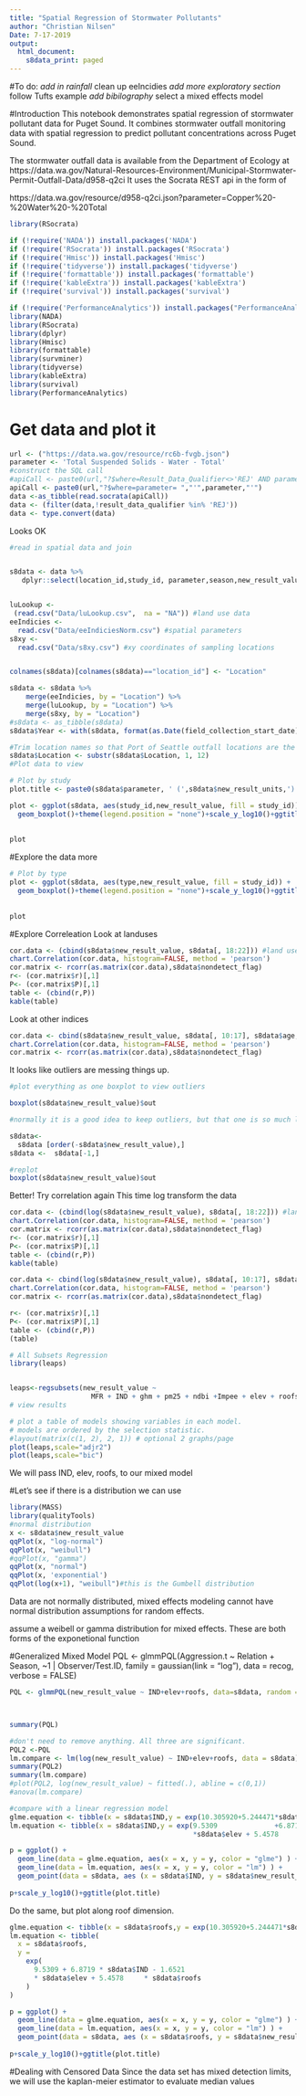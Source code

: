 ```yaml
---
title: "Spatial Regression of Stormwater Pollutants"
author: "Christian Nilsen"
Date: 7-17-2019
output:
  html_document:
    s8data_print: paged
---
```

#To do: 
*add in rainfall 
*clean up eeIncidies
*add more exploratory section
*follow Tufts example
*add bibilography
*select a mixed effects model

#Introduction
This notebook demonstrates spatial regression of stormwater pollutant data for Puget Sound. It combines stormwater outfall monitoring data with spatial regression to predict pollutant concentrations across Puget Sound. 

The stormwater outfall data is available from the Department of Ecology at
https://data.wa.gov/Natural-Resources-Environment/Municipal-Stormwater-Permit-Outfall-Data/d958-q2ci
It uses the Socrata REST api in the form of 

https://data.wa.gov/resource/d958-q2ci.json?parameter=Copper%20-%20Water%20-%20Total




```r
library(RSocrata)

if (!require('NADA')) install.packages('NADA')
if (!require('RSocrata')) install.packages('RSocrata')
if (!require('Hmisc')) install.packages('Hmisc')
if (!require('tidyverse')) install.packages('tidyverse')
if (!require('formattable')) install.packages('formattable')
if (!require('kableExtra')) install.packages('kableExtra')
if (!require('survival')) install.packages('survival')

if (!require('PerformanceAnalytics')) install.packages("PerformanceAnalytics")
library(NADA)
library(RSocrata)
library(dplyr)
library(Hmisc)
library(formattable)
library(survminer)
library(tidyverse)
library(kableExtra)
library(survival)
library(PerformanceAnalytics)
```
# Get data and plot it
```r
url <- ("https://data.wa.gov/resource/rc6b-fvgb.json")
parameter <- 'Total Suspended Solids - Water - Total'
#construct the SQL call 
#apiCall <- paste0(url,"?$where=Result_Data_Qualifier<>'REJ' AND parameter= ","'",parameter,"'")
apiCall <- paste0(url,"?$where=parameter= ","'",parameter,"'")
data <-as_tibble(read.socrata(apiCall))
data <- (filter(data,!result_data_qualifier %in% 'REJ'))
data <- type.convert(data)

```
Looks OK

```r
#read in spatial data and join


s8data <- data %>% 
   dplyr::select(location_id,study_id, parameter,season,new_result_value,nondetect_flag, new_result_units,field_collection_start_date,type) #sampling data


luLookup <-
 (read.csv("Data/luLookup.csv",  na = "NA")) #land use data
eeIndicies <-
  read.csv("Data/eeIndiciesNorm.csv") #spatial parameters
s8xy <-
  read.csv("Data/s8xy.csv") #xy coordinates of sampling locations


colnames(s8data)[colnames(s8data)=="location_id"] <- "Location"
```


```r
s8data <- s8data %>%
    merge(eeIndicies, by = "Location") %>%
    merge(luLookup, by = "Location") %>%
    merge(s8xy, by = "Location") 
#s8data <- as_tibble(s8data)
s8data$Year <- with(s8data, format(as.Date(field_collection_start_date),"%Y"))

#Trim location names so that Port of Seattle outfall locations are the same (all same study)
s8data$Location <- substr(s8data$Location, 1, 12)
#Plot data to view

# Plot by study 
plot.title <- paste0(s8data$parameter, ' (',s8data$new_result_units,')')

plot <- ggplot(s8data, aes(study_id,new_result_value, fill = study_id)) + 
  geom_boxplot()+theme(legend.position = "none")+scale_y_log10()+ggtitle(plot.title)
 
   
plot
```
#Explore the data more 
```r

# Plot by type 
plot <- ggplot(s8data, aes(type,new_result_value, fill = study_id)) + 
  geom_boxplot()+theme(legend.position = "none")+scale_y_log10()+ggtitle(plot.title)
 
   
plot
```
#Explore Correleation
Look at landuses 
```r
cor.data <- (cbind(s8data$new_result_value, s8data[, 18:22])) #land uses
chart.Correlation(cor.data, histogram=FALSE, method = 'pearson')
cor.matrix <- rcorr(as.matrix(cor.data),s8data$nondetect_flag)
r<- (cor.matrix$r)[,1]
P<- (cor.matrix$P)[,1]
table <- (cbind(r,P))
kable(table)

```
Look at other indices 
```r
cor.data <- cbind(s8data$new_result_value, s8data[, 10:17], s8data$age, s8data$elev) #indicies from earth engine
chart.Correlation(cor.data, histogram=FALSE, method = 'pearson')
cor.matrix <- rcorr(as.matrix(cor.data),s8data$nondetect_flag)
```

It looks like outliers are messing things up. 

```r
#plot everything as one boxplot to view outliers 

boxplot(s8data$new_result_value)$out


```

```r
#normally it is a good idea to keep outliers, but that one is so much larger, this is probably skewing things. 

s8data<-
  s8data [order(-s8data$new_result_value),] 
s8data <-  s8data[-1,]

#replot 
boxplot(s8data$new_result_value)$out
```
Better! Try correlation again 
This time log transform the data 

```r
cor.data <- (cbind(log(s8data$new_result_value), s8data[, 18:22])) #land uses
chart.Correlation(cor.data, histogram=FALSE, method = 'pearson')
cor.matrix <- rcorr(as.matrix(cor.data),s8data$nondetect_flag)
r<- (cor.matrix$r)[,1]
P<- (cor.matrix$P)[,1]
table <- (cbind(r,P))
kable(table)
```

```r

cor.data <- cbind(log(s8data$new_result_value), s8data[, 10:17], s8data$age, s8data$elev) #indicies from earth engine
chart.Correlation(cor.data, histogram=FALSE, method = 'pearson')
cor.matrix <- rcorr(as.matrix(cor.data),s8data$nondetect_flag)


```


```r
r<- (cor.matrix$r)[,1]
P<- (cor.matrix$P)[,1]
table <- (cbind(r,P))
(table)
```
```r


# All Subsets Regression
library(leaps)


leaps<-regsubsets(new_result_value ~ 
                    MFR + IND + ghm + pm25 + ndbi +Impee + elev + roofs + elev, data=s8data,method = "forward")
# view results 

# plot a table of models showing variables in each model.
# models are ordered by the selection statistic.
#layout(matrix(c(1, 2), 2, 1)) # optional 2 graphs/page
plot(leaps,scale="adjr2")
plot(leaps,scale="bic")
```
We will pass IND, elev, roofs,  to our mixed model

#Let's see if there is a distribution we can use

```r
library(MASS)
library(qualityTools)
#normal distribution
x <- s8data$new_result_value
qqPlot(x, "log-normal")
qqPlot(x, "weibull")
#qqPlot(x, "gamma")
qqPlot(x, "normal")
qqPlot(x, 'exponential')
qqPlot(log(x+1), "weibull")#this is the Gumbell distribution


```
Data are not normally distributed, mixed effects modeling cannot have normal distribution assumptions for random effects. 

assume a weibell or gamma distribution for mixed effects. These are both forms of the exponetional function

#Generalized Mixed Model 
PQL <- glmmPQL(Aggression.t ~ Relation + Season, ~1 | Observer/Test.ID, family = gaussian(link = "log"),
    data = recog, verbose = FALSE)
    
```r
PQL <- glmmPQL(new_result_value ~ IND+elev+roofs, data=s8data, random = ~1|Location,family = gaussian(link = 'log'))



summary(PQL)
```


```r

#don't need to remove anything. All three are significant. 
PQL2 <-PQL
lm.compare <- lm(log(new_result_value) ~ IND+elev+roofs, data = s8data)
summary(PQL2)
summary(lm.compare)
#plot(PQL2, log(new_result_value) ~ fitted(.), abline = c(0,1))
#anova(lm.compare)
```



```r
#compare with a linear regression model 
glme.equation <- tibble(x = s8data$IND,y = exp(10.305920+5.244471*s8data$IND-0.761619*s8data$elev+ 2.874261*s8data$roofs))
lm.equation <- tibble(x = s8data$IND,y = exp(9.5309              +6.8719              *s8data$IND - 1.6521  
                                             *s8data$elev + 5.4578     * s8data$roofs))

p = ggplot() + 
  geom_line(data = glme.equation, aes(x = x, y = y, color = "glme") ) +
  geom_line(data = lm.equation, aes(x = x, y = y, color = "lm") ) +
  geom_point(data = s8data, aes (x = s8data$IND, y = s8data$new_result_value))
  
p+scale_y_log10()+ggtitle(plot.title)

```
Do the same, but plot along roof dimension. 
```r
glme.equation <- tibble(x = s8data$roofs,y = exp(10.305920+5.244471*s8data$IND-0.761619*s8data$elev+ 2.874261*s8data$roofs))
lm.equation <- tibble(
  x = s8data$roofs,
  y =
    exp(
      9.5309 + 6.8719 * s8data$IND - 1.6521
      * s8data$elev + 5.4578     * s8data$roofs
    )
)

p = ggplot() + 
  geom_line(data = glme.equation, aes(x = x, y = y, color = "glme") ) +
  geom_line(data = lm.equation, aes(x = x, y = y, color = "lm") ) +
  geom_point(data = s8data, aes (x = s8data$roofs, y = s8data$new_result_value))
  
p+scale_y_log10()+ggtitle(plot.title)
```


    
#Dealing with Censored Data
Since the data set has mixed detection limits, we will use the kaplan-meier estimator to evaluate median values



